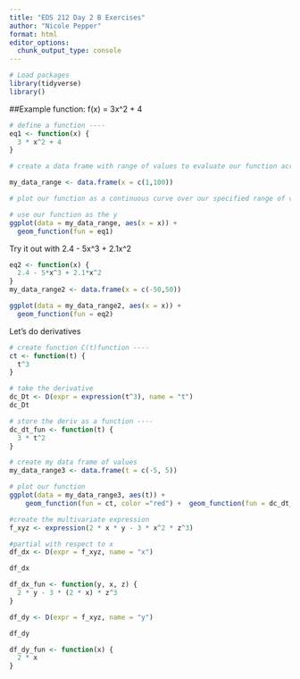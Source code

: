 ```yaml
---
title: "EDS 212 Day 2 B Exercises"
author: "Nicole Pepper"
format: html
editor_options: 
  chunk_output_type: console
---
```


```r
# Load packages
library(tidyverse)
library()
```

##Example function: f(x) = 3x^2 + 4
```r
# define a function ----
eq1 <- function(x) {
  3 * x^2 + 4
}

# create a data frame with range of values to evaluate our function across ----

my_data_range <- data.frame(x = c(1,100))

# plot our function as a continuous curve over our specified range of values in our data frame

# use our function as the y
ggplot(data = my_data_range, aes(x = x)) +
  geom_function(fun = eq1)
```

Try it out with 2.4 - 5x^3 + 2.1x^2

```r
eq2 <- function(x) {
  2.4 - 5*x^3 + 2.1*x^2
}
my_data_range2 <- data.frame(x = c(-50,50))

ggplot(data = my_data_range2, aes(x = x)) +
  geom_function(fun = eq2)

```

Let's do derivatives
```r
# create function C(t)function ----
ct <- function(t) {
  t^3
}

# take the derivative
dc_Dt <- D(expr = expression(t^3), name = "t")
dc_Dt

# store the deriv as a function ----
dc_dt_fun <- function(t) {
  3 * t^2
}

# create my data frame of values
my_data_range3 <- data.frame(t = c(-5, 5))

# plot our function
ggplot(data = my_data_range3, aes(t)) +
    geom_function(fun = ct, color ="red") +  geom_function(fun = dc_dt_fun, color ="blue")
```

```r
#create the multivariate expression
f_xyz <- expression(2 * x * y - 3 * x^2 * z^3)

#partial with respect to x
df_dx <- D(expr = f_xyz, name = "x")

df_dx

df_dx_fun <- function(y, x, z) {
  2 * y - 3 * (2 * x) * z^3
}

df_dy <- D(expr = f_xyz, name = "y")

df_dy

df_dy_fun <- function(x) {
  2 * x
}

```


